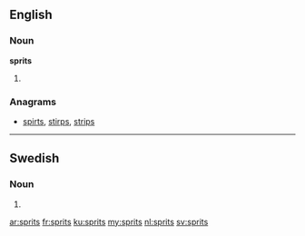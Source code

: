 ==English==

===Noun===
'''sprits'''

# {{plural of|[[sprit]]}}

===Anagrams===
* [[spirts#English|spirts]], [[stirps#English|stirps]], [[strips#English|strips]]

----

==Swedish==

===Noun===
{{head|sv|noun form}}

# {{sv-noun-form-indef-gen|sprit}}

[[ar:sprits]]
[[fr:sprits]]
[[ku:sprits]]
[[my:sprits]]
[[nl:sprits]]
[[sv:sprits]]